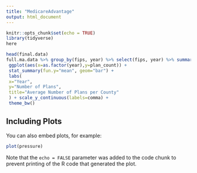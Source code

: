 ```yaml
---
title: "MedicareAdvantage"
output: html_document
---
```


```r
knitr::opts_chunk$set(echo = TRUE)
library(tidyverse)
here
```

```r
head(final.data)
full.ma.data %>% group_by(fips, year) %>% select(fips, year) %>% summarize(plan_count=n())
 ggplot(aes(x=as.factor(year),y=plan_count)) +
 stat_summary(fun.y="mean", geom="bar") +
 labs(
 x="Year",
 y="Number of Plans",
 title="Average Number of Plans per County"
 ) + scale_y_continuous(labels=comma) +
 theme_bw()
```

## Including Plots

You can also embed plots, for example:

```r
plot(pressure)
```

Note that the `echo = FALSE` parameter was added to the code chunk to prevent printing of the R code that generated the plot.
